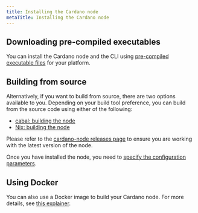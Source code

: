 ```yaml
---
title: Installing the Cardano node
metaTitle: Installing the Cardano node
---
```


## Downloading pre-compiled executables

You can install the Cardano node and the CLI using
[pre-compiled executable files](https://github.com/input-output-hk/cardano-node#executables)
for your platform.

## Building from source

Alternatively, if you want to build from source, there are two options
available to you. Depending on your build tool preference, you can build from
the source code using either of the following:

- [cabal: building the node](https://github.com/input-output-hk/cardano-node-wiki/blob/main/docs/getting-started/install.md)
- [Nix: building the node](https://github.com/input-output-hk/cardano-node-wiki/blob/main/docs/getting-started/building-the-node-using-nix.md)

Please refer to the [cardano-node releases page](https://github.com/input-output-hk/cardano-node/releases/latest) to ensure you are working with the latest version of the node.

Once you have installed the node, you need to
[specify the configuration parameters](https://github.com/input-output-hk/cardano-node-wiki/blob/main/docs/getting-started/understanding-config-files.md).

## Using Docker

You can also use a Docker image to build your Cardano node. For more details, see [this explainer](https://github.com/input-output-hk/cardano-node-wiki/blob/main/docs/Docker.md).


